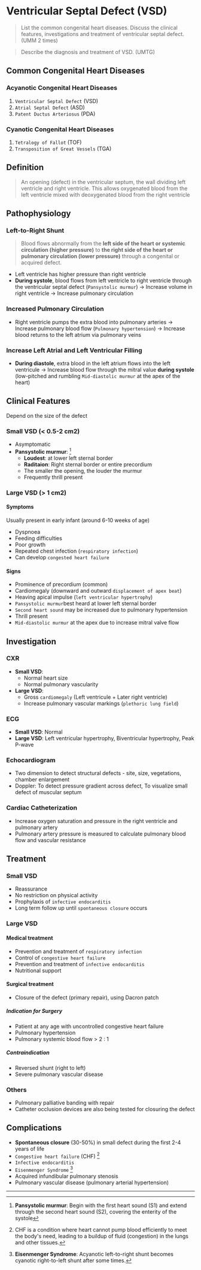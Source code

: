 # Ventricular Septal Defect (VSD)

> List the common congenital heart diseases. Discuss the clinical features, investigations and treatment of ventricular septal defect. (UMM 2 times)

> Describe the diagnosis and treatment of VSD. (UMTG)

## Common Congenital Heart Diseases

### Acyanotic Congenital Heart Diseases

1. `Ventricular Septal Defect` (VSD)
1. `Atrial Septal Defect` (ASD)
1. `Patent Ductus Arteriosus` (PDA)

### Cyanotic Congenital Heart Diseases

1. `Tetralogy of Fallot` (TOF)
1. `Transposition of Great Vessels` (TGA)

## Definition

> An opening (defect) in the ventricular septum, the wall dividing left ventricle and right ventricle. This allows oxygenated blood from the left ventricle mixed with deoxygenated blood from the right ventricle

## Pathophysiology

### Left-to-Right Shunt

> Blood flows abnormally from the **left side of the heart or systemic circulation (higher pressure)** to **the right side of the heart or pulmonary circulation (lower pressure)** through a congenital or acquired defect.

- Left ventricle has higher pressure than right ventricle
- **During systole**, blood flows from left ventricle to right ventricle through the ventricular septal defect (`Pansystolic murmur`) → Increase volume in right ventricle → Increase pulmonary circulation

### Increased Pulmonary Circulation

- Right ventricle pumps the extra blood into pulmonary arteries → Increase pulmonary blood flow (`Pulmonary hypertension`) → Increase blood returns to the left atrium via pulmonary veins

### Increase Left Atrial and Left Ventricular Filling

- **During diastole**, extra blood in the left atrium flows into the left ventricule → Increase blood flow through the mitral value **during systole** (low-pitched and rumbling `Mid-diastolic murmur` at the apex of the heart)

## Clinical Features

Depend on the size of the defect

### Small VSD (< 0.5-2 cm2)

- Asymptomatic
- **Pansystolic murmur**: [^1]
  - **Loudest**: at lower left sternal border
  - **Raditaion**: Right sternal border or entire precordium
  - The smaller the opening, the louder the murmur
  - Frequently thrill present

[^1]: **Pansystolic murmur**: Begin with the first heart sound (S1) and extend through the second heart sound (S2), covering the enterity of the systole

### Large VSD (> 1 cm2)

#### Symptoms

Usually present in early infant (around 6-10 weeks of age)

- Dyspnoea
- Feeding difficulties
- Poor growth
- Repeated chest infection (`respiratory infection`)
- Can develop `congested heart failure`

#### Signs

- Prominence of precordium (common)
- Cardiomegaly (downward and outward `displacement of apex beat`)
- Heaving apical impulse (`left ventricular hypertrophy`)
- `Pansystolic murmur`best heard at lower left sternal border
- `Second heart sound` may be increased due to pulmonary hypertension
- Thrill present
- `Mid-diastolic murmur` at the apex due to increase mitral valve flow

## Investigation

### CXR

- **Small VSD**:
  - Normal heart size
  - Normal pulmonary vascularity
- **Large VSD**:
  - Gross `cardiomegaly` (Left ventricule + Later right ventricle)
  - Increase pulmonary vascular markings (`plethoric lung field`)

### ECG

- **Small VSD**: Normal
- **Large VSD**: Left ventricular hypertrophy, Biventricular hypertrophy, Peak P-wave

### Echocardiogram

- Two dimension to detect structural defects - site, size, vegetations, chamber enlargement
- Doppler: To detect pressure gradient across defect, To visualize small defect of muscular septum

### Cardiac Catheterization

- Increase oxygen saturation and pressure in the right ventricle and pulmonary artery
- Pulmonary artery pressure is measured to calculate pulmonary blood flow and vascular resistance

## Treatment

### Small VSD

- Reassurance
- No restriction on physical activity
- Prophylaxis of `infective endocarditis`
- Long term follow up until `spontaneous closure` occurs

### Large VSD

#### Medical treatment

- Prevention and treatment of `respiratory infection`
- Control of `congestive heart failure`
- Prevention and treatment of `infective endocarditis`
- Nutritional support

#### Surgical treatment

- Closure of the defect (primary repair), using Dacron patch

##### Indication for Surgery


<Callout emoji="">

- Patient at any age with uncontrolled congestive heart failure
- Pulmonary hypertension
- Pulmonary systemic blood flow > 2 : 1

</Callout>

##### Contraindication

- Reversed shunt (right to left)
- Severe pulmonary vascular disease

### Others

- Pulmonary palliative banding with repair
- Catheter occlusion devices are also being tested for closuring the defect

## Complications

- **Spontaneous closure** (30-50%) in small defect during the first 2-4 years of life
- `Congestive heart failure` (CHF) [^2]
- `Infective endocarditis`
- `Eisenmenger Syndrome` [^3]
- Acquired infundibular pulmonary stenosis
- Pulmonary vascular disease (pulmonary arterial hypertension)

[^2]: CHF is a condition where heart cannot pump blood efficiently to meet the body's need, leading to a buildup of fluid (congestion) in the lungs and other tissues.

[^3]: **Eisenmenger Syndrome**: Acyanotic left-to-right shunt becomes cyanotic right-to-left shunt after some times.

---
